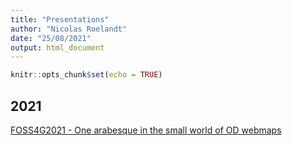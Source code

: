 ---
title: "Presentations"
author: "Nicolas Roelandt"
date: "25/08/2021"
output: html_document
---

```{r setup, include=FALSE}
knitr::opts_chunk$set(echo = TRUE)
```

## 2021
[FOSS4G2021 - One arabesque in the small world of OD webmaps](./FOSS4G_2021/presentation.html)